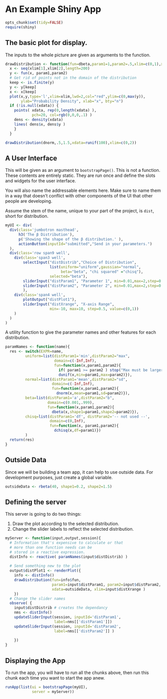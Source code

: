 # An Example Shiny App


```r
opts_chunk$set(tidy=FALSE)
require(shiny)
```

## The basic plot for display.

The inputs to the whole picture are given as arguments to the function.

```r
drawDistribution <- function(fun=dbeta,param1=1,param2=.5,xlim=c(0,1),xdata=NULL){
  x <- seq(xlim[1],xlim[2],length=200)
  y <- fun(x, param1,param2)
  # Get rid of points not in the domain of the distribution
  keep <- is.finite(y)
  y <- y[keep]
  x <- x[keep]
  plot(x,y,type='l',xlim=xlim,lwd=2,col="red",ylim=c(0,max(y)),
       ylab="Probability Density", xlab="x", bty="n")
  if (!is.null(xdata)) {
    points( xdata, rep(0,length(xdata) ), 
            pch=20, col=rgb(0,0,0,.1) )
    dens <- density(xdata)
    lines( dens$x, dens$y )
    }
  }
```

```r
drawDistribution(dnorm,.5,1.5,xdata=runif(100),xlim=c(0,2))
```
## A User Interface

This will be given as an argument to `bootstrapPage()`.  This is not a function. These contents are entirely static.  They are run once and define the slots and widgets for the user interface.

You will also name the addressable elements here.  Make sure to name them in a way that doesn't conflict with other components of the UI that other people are developing.

Assume the stem of the name, unique to your part of the project, is `dist`, short for distribution.

```r
myUI <- div(
  div(class='jumbotron masthead',
      h3('The β Distribution'),
      p('Showing the shape of the β distribution.' ),
      actionButton(inputId="submitted","Send in your parameters.")
  ),
  div(class='row span9 well',
    div(class='span3 well',
        selectInput("distDistrib","Choice of Distribution", 
                    list(uniform="uniform",gaussian="normal",
                         beta="beta", "chi squared" ="chisq"), 
                    selected="beta"),
        sliderInput("distParam1", "Parameter 1", min=0.01,max=2,step=0.01, value=0.5),
        sliderInput("distParam2", "Parameter 2", min=0.01,max=2,step=0.01, value=0.1)
        ),
    div(class='span4 well',
        plotOutput("distPlot1"),
        sliderInput("distXrange", "X-axis Range", 
                    min=-10, max=10, step=0.5, value=c(0,1))
    )
  )
)
```
A utility function to give the parameter names and other features for each distribution.

```r
paramNames <- function(name){
  res <- switch(EXPR=name,
         uniform=list(distParam1='min',distParam2="max",
                      domain=c(-Inf,Inf),
                      fun=function(x,param1,param2){
                        if( param1 >= param2 ) stop("Max must be larger than min")
                        dunif(x,min=param1,max=param2)}),
         normal=list(distParam1='mean',distParam2="sd",
                     domain=c(-Inf,Inf),
                     fun=function(x,param1,param2){
                       dnorm(x,mean=param1,sd=param2)}),
         beta=list(distParam1='a',distParam2="b",
                   domain=c(0.001,.999),
                   fun=function(x,param1,param2){
                     dbeta(x,shape1=param1,shape2=param2)}),
         chisq=list(distParam1='df', distParam2='-- not used --',
                    domain=c(0,Inf),
                    fun=function(x, param1,param2){
                      dchisq(x,df=param1)})
         )
  return(res)
}
```
## Outside Data

Since we will be building a team app, it can help to use outside data.  For development purposes, just create a global variable.

```r
outsideData <- rbeta(40, shape1=0.2, shape2=1.5)
```

## Defining the server

This server is going to do two things:

1. Draw the plot according to the selected distribution.
2. Change the slider labels to reflect the selected distribution.

```r
myServer <- function(input,output,session){
  # Information that's expensive to calculate or that
  # more than one function needs can be 
  # stored in a reactive expression.
  distInfo <- reactive( paramNames(input$distDistrib) )
  
  # Send something new to the plot
  output$distPlot1 <- renderPlot({
    info <- distInfo()
    drawDistribution(fun=info$fun,
                     param1=input$distParam1, param2=input$distParam2, 
                     xdata=outsideData, xlim=input$distXrange )
    })
  # Change the slider names
  observe( {
    input$distDistrib # creates the dependancy
    nms <- distInfo()
    updateSliderInput(session, inputId='distParam1',
                      label=nms[['distParam1']])
    updateSliderInput(session, inputId='distParam2',
                      label=nms[['distParam2']] )                    
    
    })
}
```
 
## Displaying the App

To run the app, you will have to run all the chunks above, then run this chunk each time you want to start the app anew.

```r
runApp(list(ui = bootstrapPage(myUI), 
            server = myServer))
```

